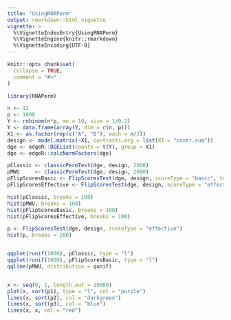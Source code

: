 ```yaml
---
title: "UsingRNAPerm"
output: rmarkdown::html_vignette
vignette: >
  %\VignetteIndexEntry{UsingRNAPerm}
  %\VignetteEngine{knitr::rmarkdown}
  %\VignetteEncoding{UTF-8}
---
```


```r
knitr::opts_chunk$set(
  collapse = TRUE,
  comment = "#>"
)
```

```r
library(RNAPerm)
```


```r
n <- 12
p <- 1000
Y <- rnbinom(n*p, mu = 10, size = 1/0.2)
Y <- data.frame(array(Y, dim = c(n, p)))
X1 <- as.factor(rep(c("A", "B"), each = n/2))
design <- model.matrix(~X1, contrasts.arg = list(X1 = "contr.sum"))
dge <- edgeR::DGEList(counts = t(Y), group = X1)
dge <- edgeR::calcNormFactors(dge)

pClassic <- classicPermTest(dge, design, 2000)
pMWU     <- classicPermTest(dge, design, 2000)
pFlipScoresBasic <- FlipScoresTest(dge, design, scoreType = "basic", toBeTested = 2)
pFlipScoresEffective <- FlipScoresTest(dge, design, scoreType = "effective", toBeTested = 2)
```


```r
hist(pClassic, breaks = 100)
hist(pMWU, breaks = 100)
hist(pFlipScoresBasic, breaks = 100)
hist(pFlipScoresEffective, breaks = 100)
```









```r
p <- FlipScoresTest(dge, design, scoreType = "effective")
hist(p, breaks = 200)
```


```r

```


```r
qqplot(runif(1000), pClassic, type = "l")
qqplot(runif(1000), pFlipScoresBasic, type = "l")
qqline(pMWU, distribution = qunif)
```

```r
```





```r
x <- seq(0, 1, length.out = 10000)
plot(x, sort(p1), type = "l", col = "purple")
lines(x, sort(p2), col = "darkgreen")
lines(x, sort(p3), col = "blue")
lines(x, x, col = "red")
```




